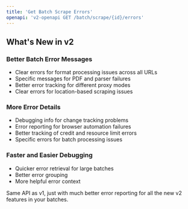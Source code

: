 ```yaml
---
title: 'Get Batch Scrape Errors'
openapi: 'v2-openapi GET /batch/scrape/{id}/errors'
---
```


## What's New in v2

### Better Batch Error Messages
- Clear errors for format processing issues across all URLs
- Specific messages for PDF and parser failures
- Better error tracking for different proxy modes
- Clear errors for location-based scraping issues

### More Error Details
- Debugging info for change tracking problems
- Error reporting for browser automation failures
- Better tracking of credit and resource limit errors
- Specific errors for batch processing issues

### Faster and Easier Debugging
- Quicker error retrieval for large batches
- Better error grouping
- More helpful error context

Same API as v1, just with much better error reporting for all the new v2 features in your batches.

